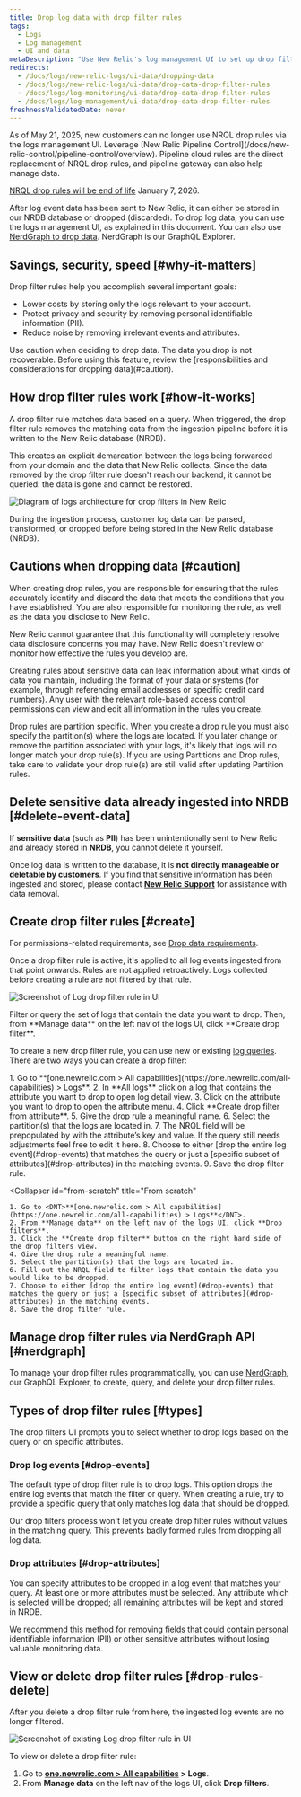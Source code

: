 ```yaml
---
title: Drop log data with drop filter rules
tags:
  - Logs
  - Log management
  - UI and data
metaDescription: "Use New Relic's log management UI to set up drop filter rules for dropping specific types of log data."
redirects:
  - /docs/logs/new-relic-logs/ui-data/dropping-data
  - /docs/logs/new-relic-logs/ui-data/drop-data-drop-filter-rules
  - /docs/logs/log-monitoring/ui-data/drop-data-drop-filter-rules
  - /docs/logs/log-management/ui-data/drop-data-drop-filter-rules
freshnessValidatedDate: never
---
```


<Callout variant="important">
  As of May 21, 2025, new customers can no longer use NRQL drop rules via the logs management UI. Leverage [New Relic Pipeline Control](/docs/new-relic-control/pipeline-control/overview). Pipeline cloud rules are the direct replacement of NRQL drop rules, and pipeline gateway can also help manage data. 

  [NRQL drop rules will be end of life](/eol/2025/05/drop-rule-filter) January 7, 2026.
</Callout>

After log event data has been sent to New Relic, it can either be stored in our NRDB database or dropped (discarded). To drop log data, you can use the logs management UI, as explained in this document. You can also use [NerdGraph to drop data](/docs/accounts/accounts/data-management/drop-data-using-nerdgraph). NerdGraph is our GraphQL Explorer.

## Savings, security, speed [#why-it-matters]

Drop filter rules help you accomplish several important goals:

* Lower costs by storing only the logs relevant to your account.
* Protect privacy and security by removing personal identifiable information (PII).
* Reduce noise by removing irrelevant events and attributes.

<Callout variant="caution">
  Use caution when deciding to drop data. The data you drop is not recoverable. Before using this feature, review the [responsibilities and considerations for dropping data](#caution).
</Callout>

## How drop filter rules work [#how-it-works]

A drop filter rule matches data based on a query. When triggered, the drop filter rule removes the matching data from the ingestion pipeline before it is written to the New Relic database (NRDB).

This creates an explicit demarcation between the logs being forwarded from your domain and the data that New Relic collects. Since the data removed by the drop filter rule doesn't reach our backend, it cannot be queried: the data is gone and cannot be restored.

<img
  title="Logs architecture for drop filters in New Relic"
  alt="Diagram of logs architecture for drop filters in New Relic"
  src="/images/logs_diagram_ingest-pipeline.webp"
/>

<figcaption>
  During the ingestion process, customer log data can be parsed, transformed, or dropped before being stored in the New Relic database (NRDB).
</figcaption>

## Cautions when dropping data [#caution]

When creating drop rules, you are responsible for ensuring that the rules accurately identify and discard the data that meets the conditions that you have established. You are also responsible for monitoring the rule, as well as the data you disclose to New Relic.

New Relic cannot guarantee that this functionality will completely resolve data disclosure concerns you may have. New Relic doesn't review or monitor how effective the rules you develop are.

Creating rules about sensitive data can leak information about what kinds of data you maintain, including the format of your data or systems (for example, through referencing email addresses or specific credit card numbers). Any user with the relevant role-based access control permissions can view and edit all information in the rules you create.

<Callout variant="caution">
  Drop rules are partition specific. When you create a drop rule you must also specify the partition(s) where the logs are located. If you later change or remove the partition associated with your logs, it's likely that logs will no longer match your drop rule(s). If you are using Partitions and Drop rules, take care to validate your drop rule(s) are still valid after updating Partition rules.
</Callout>

## Delete sensitive data already ingested into NRDB [#delete-event-data]

If **sensitive data** (such as **PII**) has been unintentionally sent to New Relic and already stored in **NRDB**, you cannot delete it yourself.

Once log data is written to the database, it is **not directly manageable or deletable by customers**. If you find that sensitive information has been ingested and stored, please contact [**New Relic Support**](https://docs.newrelic.com/docs/licenses/license-information/general-usage-licenses/global-technical-support-offerings/) for assistance with data removal.

## Create drop filter rules [#create]

For permissions-related requirements, see [Drop data requirements](/docs/data-apis/manage-data/drop-data-using-nerdgraph#requirements).

Once a drop filter rule is active, it's applied to all log events ingested from that point onwards. Rules are not applied retroactively. Logs collected before creating a rule are not filtered by that rule.

<img
  title="Log drop filter rule"
  alt="Screenshot of Log drop filter rule in UI"
  src="/images/logs_screenshot-full_drop-filter-selection-2.webp"
/>

<figcaption>
  Filter or query the set of logs that contain the data you want to drop. Then, from <DNT>**Manage data**</DNT> on the left nav of the logs UI, click <DNT>**Create drop filter**</DNT>.
</figcaption>

To create a new drop filter rule, you can use new or existing [log queries](/docs/logs/new-relic-logs/ui-data/query-syntax-logs). There are two ways you can create a drop filter:

<CollapserGroup>
  <Collapser
    id="from-attribute"
    title="From an attribute"
  >
    1. Go to <DNT>**[one.newrelic.com > All capabilities](https://one.newrelic.com/all-capabilities) > Logs**</DNT>.
    2. In **All logs** click on a log that contains the attribute you want to drop to open log detail view.
    3. Click on the attribute you want to drop to open the attribute menu.
    4. Click **Create drop filter from attribute**.
    5. Give the drop rule a meaningful name.
    6. Select the partition(s) that the logs are located in.
    7. The NRQL field will be prepopulated by with the attribute’s key and value. If the query still needs adjustments feel free to edit it here.
    8. Choose to either [drop the entire log event](#drop-events) that matches the query or just a [specific subset of attributes](#drop-attributes) in the matching events.
    9. Save the drop filter rule.
  </Collapser>

  <Collapser
    id="from-scratch"
    title="From scratch"
  >
    1. Go to <DNT>**[one.newrelic.com > All capabilities](https://one.newrelic.com/all-capabilities) > Logs**</DNT>.
    2. From **Manage data** on the left nav of the logs UI, click **Drop filters**.
    3. Click the **Create drop filter** button on the right hand side of the drop filters view.
    4. Give the drop rule a meaningful name.
    5. Select the partition(s) that the logs are located in.
    6. Fill out the NRQL field to filter logs that contain the data you would like to be dropped.
    7. Choose to either [drop the entire log event](#drop-events) that matches the query or just a [specific subset of attributes](#drop-attributes) in the matching events.
    8. Save the drop filter rule.
  </Collapser>
</CollapserGroup>

## Manage drop filter rules via NerdGraph API [#nerdgraph]

To manage your drop filter rules programmatically, you can use [NerdGraph](/docs/accounts/accounts/data-management/drop-data-using-nerdgraph), our GraphQL Explorer, to create, query, and delete your drop filter rules.

## Types of drop filter rules [#types]

The drop filters UI prompts you to select whether to drop logs based on the query or on specific attributes.

### Drop log events [#drop-events]

The default type of drop filter rule is to drop logs. This option drops the entire log events that match the filter or query. When creating a rule, try to provide a specific query that only matches log data that should be dropped.

Our drop filters process won't let you create drop filter rules without values in the matching query. This prevents badly formed rules from dropping all log data.

### Drop attributes [#drop-attributes]

You can specify attributes to be dropped in a log event that matches your query. At least one or more attributes must be selected. Any attribute which is selected will be dropped; all remaining attributes will be kept and stored in NRDB.

<Callout variant="tip">
  We recommend this method for removing fields that could contain personal identifiable information (PII) or other sensitive attributes without losing valuable monitoring data.
</Callout>

## View or delete drop filter rules [#drop-rules-delete]

After you delete a drop filter rule from here, the ingested log events are no longer filtered.

<img
  title="Log drop filter rule"
  alt="Screenshot of existing Log drop filter rule in UI"
  src="/images/logs_screenshot-full_drop-filter-view2.webp"
/>

To view or delete a drop filter rule:

1. Go to <DNT>**[one.newrelic.com > All capabilities](https://one.newrelic.com/all-capabilities) > Logs**</DNT>.
2. From <DNT>**Manage data**</DNT> on the left nav of the logs UI, click <DNT>**Drop filters**</DNT>.

